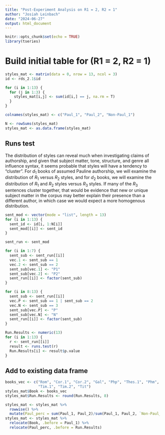 ---
title: "Post-Experiment Analysis on R1 = 2, R2 = 1"
author: "Josiah Leinbach"
date: "2024-06-27"
output: html_document
---

```{r setup, include=FALSE}
knitr::opts_chunk$set(echo = TRUE)
library(tseries)
```

# Build initial table for (R1 = 2, R2 = 1)
```{r}
styles_mat <- matrix(data = 0, nrow = 13, ncol = 3)
id <- rds_2.1$id

for (i in 1:13) {
  for (j in 1:3) {
    styles_mat[i,j] <- sum(id[i,] == j, na.rm = T)
  }
}

colnames(styles_mat) <- c("Paul_1", "Paul_2", "Non-Paul_1")

N <- rowSums(styles_mat)
styles_mat <- as.data.frame(styles_mat)
```

## Runs test
The distribution of styles can reveal much when investigating claims of authorship, and given that subject matter, tone, structure, and genre all influence syntax, it seems probable that styles will have a tendency to "cluster". For $d_1$ books of assumed Pauline authorship, we will examine the distribution of $R_1$ versus $R_2$ styles, and for $d_2$ books, we will examine the distribution of $R_1$ and $R_2$ styles versus $R_3$ styles. If many of the $R_3$ sentences cluster together, that would be evidence that new or unique subject matter in the corpus may better explain their presence than a different author, in which case we would expect a more homogenous distribution.

```{r}
sent_mod <- vector(mode = "list", length = 13)
for (i in 1:13) {
  sent_id <- id[i, 1:N[i]]
  sent_mod[[i]] <- sent_id
}

sent_run <- sent_mod

for (i in 1:7) {
  sent_sub <- sent_run[[i]]
  vec.1 <- sent_sub == 1
  vec.2 <- sent_sub == 2
  sent_sub[vec.1] <- "P1"
  sent_sub[vec.2] <- "P2"
  sent_run[[i]] <- factor(sent_sub)
}

for (i in 8:13) {
  sent_sub <- sent_run[[i]]
  vec.P <- sent_sub == 1 | sent_sub == 2
  vec.N <- sent_sub == 3
  sent_sub[vec.P] <- "P"
  sent_sub[vec.N] <- "N"
  sent_run[[i]] <- factor(sent_sub)
}

Run.Results <- numeric(13)
for (i in 1:13) {
  r <- sent_run[[i]]
  result <- runs.test(r)
  Run.Results[i] <- result$p.value
}
```

## Add to existing data frame
```{r}
books_vec <- c("Rom", "Cor.1", "Cor.2", "Gal", "Php", "Thes.1", "Phm", "Eph", "Col", "Thes.2",
               "Tim.1", "Tim.2", "Tit")
styles_mat$Book <- books_vec
styles_mat$Run.Results <- round(Run.Results, 8)

styles_mat <- styles_mat %>%
  rowwise() %>%
  mutate(Paul_perc = sum(Paul_1, Paul_2)/sum(Paul_1, Paul_2, `Non-Paul_1`))
styles_mat <- styles_mat %>% 
  relocate(Book, .before = Paul_1) %>%
  relocate(Paul_perc, .before = Run.Results)
```



